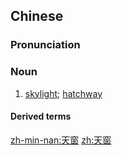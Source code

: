 ==Chinese==
{{zh-forms}}

===Pronunciation===
{{zh-pron
|m=tiānchuāng
|c=tin1 coeng1
|h=pfs=thiên-chhûng
|mn=thiⁿ-thang
|cat=n
}}

===Noun===
{{zh-noun}}

# [[skylight]]; [[hatchway]]

====Derived terms====
{{zh-der|拉埋天窗|打開天窗說亮話|開天窗}}

[[zh-min-nan:天窗]]
[[zh:天窗]]
